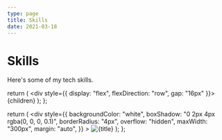 ```yaml
---
type: page
title: Skills
date: 2021-03-18
---
```


# Skills

Here's some of my tech skills.


  return (
    <div style={{ display: "flex", flexDirection: "row", gap: "16px" }}>
      {children}
    </div>
  );
};

  return (
    <div
      style={{
        backgroundColor: "white",
        boxShadow: "0 2px 4px rgba(0, 0, 0, 0.1)",
        borderRadius: "4px",
        overflow: "hidden",
        maxWidth: "300px",
        margin: "auto",
      }}
    >
      <Image
        src={imageSrc}
        alt={title}
        width={300}
        height={300}
        priority
        className="next-image"
      />
    </div>
  );
};

<Container>
  <Card imageSrc="/images/react.png" title="React" />
  <Card imageSrc="/images/next.png" title="Next" />
  <Card imageSrc="/images/node.png" title="React" />
</Container>
<br />

